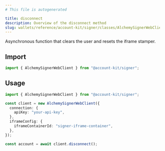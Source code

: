 ```yaml
---
# This file is autogenerated

title: disconnect
description: Overview of the disconnect method
slug: wallets/reference/account-kit/signer/classes/AlchemySignerWebClient/disconnect
---
```


Asynchronous function that clears the user and resets the iframe stamper.

## Import

```ts
import { AlchemySignerWebClient } from "@account-kit/signer";
```

## Usage

```ts
import { AlchemySignerWebClient } from "@account-kit/signer";

const client = new AlchemySignerWebClient({
  connection: {
    apiKey: "your-api-key",
  },
  iframeConfig: {
    iframeContainerId: "signer-iframe-container",
  },
});

const account = await client.disconnect();
```
